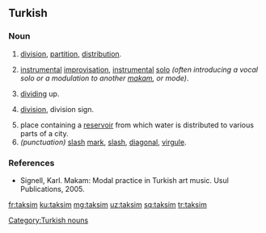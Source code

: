 ==Turkish==

===Noun===
{{head|tr|nouns}}

# [[division]], [[partition]], [[distribution]].
# {{context|music|lang=tr}} [[instrumental]] [[improvisation]], [[instrumental]] [[solo]] ''(often introducing a vocal solo or a modulation to another [[makam]], or mode)''.
# [[dividing]] up.
# {{context|mathematics|lang=tr}} [[division]], division sign.
# place containing a [[reservoir]] from which water is distributed to various parts of a city.
# ''(punctuation)''  [[slash]] [[mark]], [[slash]], [[diagonal]], [[virgule]].

===References===
* Signell, Karl. Makam: Modal practice in Turkish art music. Usul Publications, 2005.

[[Category:Turkish nouns]]

[[fr:taksim]]
[[ku:taksim]]
[[mg:taksim]]
[[uz:taksim]]
[[sq:taksim]]
[[tr:taksim]]